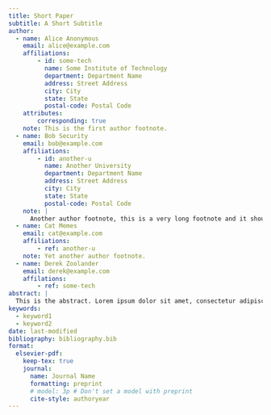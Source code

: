 ```yaml
---
title: Short Paper
subtitle: A Short Subtitle
author:
  - name: Alice Anonymous
    email: alice@example.com
    affiliations: 
        - id: some-tech
          name: Some Institute of Technology
          department: Department Name
          address: Street Address
          city: City
          state: State
          postal-code: Postal Code
    attributes:
        corresponding: true
    note: This is the first author footnote.
  - name: Bob Security
    email: bob@example.com
    affiliations:
        - id: another-u
          name: Another University
          department: Department Name
          address: Street Address
          city: City
          state: State
          postal-code: Postal Code
    note: |
      Another author footnote, this is a very long footnote and it should be a really long footnote. But this footnote is not yet sufficiently long enough to make two lines of footnote text.
  - name: Cat Memes
    email: cat@example.com
    affiliations:
        - ref: another-u
    note: Yet another author footnote.
  - name: Derek Zoolander
    email: derek@example.com
    affilations:
        - ref: some-tech
abstract: |
  This is the abstract. Lorem ipsum dolor sit amet, consectetur adipiscing elit. Vestibulum augue turpis, dictum non malesuada a, volutpat eget velit. Nam placerat turpis purus, eu tristique ex tincidunt et. Mauris sed augue eget turpis ultrices tincidunt. Sed et mi in leo porta egestas. Aliquam non laoreet velit. Nunc quis ex vitae eros aliquet auctor nec ac libero. Duis laoreet sapien eu mi luctus, in bibendum leo molestie. Sed hendrerit diam diam, ac dapibus nisl volutpat vitae. Aliquam bibendum varius libero, eu efficitur justo rutrum at. Sed at tempus elit.
keywords: 
  - keyword1
  - keyword2
date: last-modified
bibliography: bibliography.bib
format:
  elsevier-pdf:
    keep-tex: true
    journal:
      name: Journal Name
      formatting: preprint
      # model: 3p # Don't set a model with preprint
      cite-style: authoryear
---
```


```{=latex}

\section{Introdução}

O fator de ruído de um circuito de duas portas pode ser calculada da seguinte maneira

\[
    F=\frac{\text{SNR}_i}{\text{SNR}_o}=\frac{S_i/N_i}{S_o/N_o}
\]

Em que $S$ é a potência do sinal, $N$, a potência do ruído e os subscritos $i$ e $o$ são \textit{in} e \textit{out}, respectivamente.

A potência disponível $P$ é a máxima potência extraída de uma fonte de impedância $Z_g$ e dissipada por uma carga, $Z_L$. Matematicamente, é expresso por

\[
    P=P_L|_{Z_L=Z_g^*}
\]

A seguir, é realizada a obtenção do fator de ruído \(F\). Para essa análise, leva-se em consideração o circuito da Fig.~\ref{fig:two-port-original}, em que o quadripolo SUB1 tem impedância de entrada igual a $Z_i=R_i+jX_i$, impedância de saída $Z_o=R_o+jX_o$, e ganho $A$.

\begin{figure}
    \centering
    \includegraphics[width=0.5\linewidth]{images/two-port-original.png}
    \caption{Quadripolo com ruído referido à entrada}
    \label{fig:two-port-original}
\end{figure}

Para realizar o cálculo do fator de ruído, primeiro, a resistência da fonte, $R_s$, é aberta de tal forma a considerar o ruído térmico presente nessa resistência. O circuito resultante é apresentado na Fig.~\ref{fig:two-port-circuit-open}.

\begin{figure}
    \centering
    \includegraphics[width=0.5\linewidth]{images/two-port-circuit-open.png}
    \caption{Quadripolo com ruído referido à entrada com representação do ruído da fonte}
    \label{fig:two-port-circuit-open}
\end{figure}

Dessa forma, a potência de sinal disponível na entrada é igual a

\[
    S_i=\frac{v_s^2}{4R_s}
\]

supondo que $v_s$ o valor rms. E a potência disponível do ruído de entrada é

\[
    N_i=4kT_0B
\]

Assim, para se calcular a potência de sinal na saída, 

\[
    S_o=\frac{v_o^2}{4R_o}
\]

em que $v_o$ é o valor rms e é dado pela tensão na impedância de entrada vezes o ganho, ou seja

\[
    v_o=Av_s\frac{|Z_i|}{|Z_i+R_s|}
\]

Assim, a potência de sinal de saída, 

\[
    S_o=\frac{A^2v_s^2}{4R_o}\left(\frac{|Z_i|}{|Z_i+R_s|}\right)^2
\]

Semelhantemente, pode-se obter a potência de saída do ruído, como

\[
    N_o=\frac{v_{no}^2}{4R_o}
\]

Como deseja-se a tensão do ruído na qual a impedância de entrada do quadripolo é submetida, utiliza-se a mesma equação do divisor resistivo (entre $R_s$ e $Z_i$), resultando em

\[
    v_o=A\frac{|Z_i|}{|Z_i+R_s|}(v_n+R_si_n+v_{ns})
\]

Da equação acima, se for assumido que as fontes $v_n$, $v_{ns}$ e $i_n$ são descorrelacionadas (que, na realidade isso não é verdadeiro), a potência de ruído na saída é obtido como

\[
    N_o=\frac{A^2}{4R_o}\frac{|Z_i|^2}{|Z_i+R_s|^2}(v_n^2+R_s^2i_n^2+v_{ns}^2)
\]

Com todas essas variáveis em mãos, é possível calcular o fator de ruído $F$ facilmente utilizando a seguinte relação

\[
    F=\frac{N_o}{GN_i}
\]

Em que \(G=S_o/S_i\), resultando em

\[
    G=A^2\frac{R_s}{R_o}\left(\frac{|Z_i|}{|Z_i+R_s|}\right)^2
\]

Definindo $Y_s=R_s^{-1}$ como a admitância da fonte, é fácil ver que

\begin{equation}\label{eq:noise-factor}
    F=1+\frac{v_n^2Y_s+I_n^2R_s}{4kT_0B}
\end{equation}






\section{Diodo em série}

\subsection{Abordagem da fonte de sinal}

\subsubsection{Figura de ruído}

Para o diodo em série, apresentado na Fig.~\ref{fig:diode-series-sub}, existem duas fontes de ruído importantes, o ruído \textit{Shot} e o ruído \textit{Flicker}, sendo que esse último não será levado em consideração, uma vez que ele é inversamente proporcional com a frequência.

\begin{figure}
    \centering
    \includegraphics[width=0.5\linewidth]{images/diode-series-sub.png}
    \caption{Subcircuito com diodo em série}
    \label{fig:diode-series-sub}
\end{figure}

Dessa forma, para frequências elevadas, este tipo de ruído pode ser desprezado. Por outro lado, o ruído \textit{Shot} é relevante e a corrente quadrática média é calculada por

\[
    i_n^2=2qIB
\]

em que $q$ é a carga do elétron, $B$ é a largura da banda e $I$ é a corrente de polarização do elemento analisado, nesse caso, $I=I_D$, em que $I_D$ é a corrente de polarização do diodo.

Sem contar com o ruído \textit{Shot}, o diodo do circuito apresentado na Fig.~\ref{fig:diode-series-sub} pode ser apresentado pelo seu modelo de pequenos sinais, ou seja, por um resistor de resistência \(r_d\) (ou admitância $y_d$), como o que é apresentado na Fig.~\ref{fig:small-signal-diode-series}.

\begin{figure}
    \centering
    \includegraphics[width=0.5\linewidth]{images/small-signal-diode-series.png}
    \caption{Modelo de pequeno sinais do diodo em série}
    \label{fig:small-signal-diode-series}
\end{figure}

Sendo que a resistência do modelo de pequeno sinais é dada por \cite{sedra2014microelectronic}

\[
    r_d=\frac{V_T}{I_D}=\frac{kT}{qI_D}
\]

em que $k$ é a constante de Boltzmann e $T$ é a temperatura do diodo em Kelvin.

A Fig.~\ref{fig:diode-series-shot}, por sua vez, apresenta o modelo de pequeno sinais do diodo, levando em consideração a presença do ruído \textit{Shot}.

\begin{figure}
    \centering
    \includegraphics[width=0.5\linewidth]{images/diode-series-shot.png}
    \caption{Diodo com ruído \textit{Shot}}
    \label{fig:diode-series-shot}
\end{figure}

Além disso, seria possível expandir o resistor $r_d$ para que fique evidente o ruído térmico apresentado por ele. Entretanto, essa expansão não foi verificada no exemplo em questão, o que pode levar à interpretação de que o ruído térmico não é relevante para o diodo, sendo muito mais significativo o ruído \textit{Shot} e o ruído \textit{Flicker} (somente para baixas frequências, é claro). Essa questão será analisada mais adiante.

Para obter os parâmetros necessários para o cálculo do fator de ruído, $F$, isto é, potência disponível do sinal de entrada, $S_i$, potência disponível do ruído de entrada, $N_i$, potência do sinal de saída, $S_o$, e potência do ruído de saída, $N_o$, o circuito é submetido a uma fonte de corrente $I_s$ com resistência $R_s$ (admitância $Y_s$), como apresentado na Fig.~\ref{fig:asdfsad211}.

\begin{figure}
    \centering
    \includegraphics[width=0.5\linewidth]{asdfsad211.png}
    \caption{Circuito diodo ruidoso alimentado e com impedância de Norton}
    \label{fig:asdfsad211}
\end{figure}

Seguindo o modelo apresentado, a potência de sinal disponível na entrada é

\[
    S_i=\frac{I_s^2}{8Y_s}
\]

e a potência de ruído disponível na entrada é

\[
    N_i=kT_0B
\]

Para o cálculo das potências de sinal e ruído na saída, é necessário determinar o modelo equivalente de Norton do circuito. A obtenção da resistência de Norton, $R_N=Y_N^{-1}$ (ou de Thévenin, $R_{TH}$), é apresentada na Fig.~\ref{fig:asdfsad211}.

Além da resistência de Norton, também é utilizada a corrente equivalente de Norton, $I_N$ (ou corrente de curto-circuito). Dessa forma, expressa-se as seguintes equações

\[
    S_o=\frac{I_{N}^2}{8Y_N}
\]

em que a corrente $I_{N}$ é a corrente de curto-circuito para o sinal, e

\[
    N_o=\frac{i_n^2}{4Y_N}
\]

em que $i_n$ é a corrente de curto-circuito para o ruído.

Se as fontes de ruído forem anuladas, pode-se obter a corrente $I_{N}$, levando em consideração o divisor de corrente entre as admitâncias $Y_s$ e $y_d$, assim,

\[
    I_{N}=I_s\frac{y_d}{Y_s+y_d}
\]

A admitância de Norton, por sua vez, é obtida anulando todas as fontes não-controladas, dessa forma,

\[
\begin{split}
    Y_{N}&=Y_s\parallelsum y_d\implies\\
    &=\frac{Y_sy_d}{Y_s+y_d}
\end{split}
\]

E, por último, calcula-se a corrente de curto-circuito, média quadrática total do ruído (utilizando superposição das fontes $i_{ns}$ e $i_{nd}$), obtendo

\[
    \begin{split}
        i_n^2&=\left(\frac{Y_s}{Y_s+y_d}\right)^2i_{nd}^2\left(\frac{y_d}{Y_s+y_d}\right)^2i_{ns}^2\implies\\
        i_n^2&=\frac{i_{nd}^2Y_s^2+i_{ns}^2y_d^2}{(Y_s+y_d)^2}
    \end{split}
\]

Assim, essas relações podem ser utilizadas para a obtenção da potência de sinal na saída

\[
\begin{split}
    S_o&=\frac{I_{N}^2}{8Y_N}\implies\\
    &=I_s^2\frac{y_d^2}{(Y_s+y_d)^2}\cdot\frac{(Y_s+y_d)}{8Y_sy_d}\implies\\
    &=\frac{I_s^2y_d}{8Y_s(Y_s+y_d)}
\end{split}
\]

e para a potência de ruído na saída,

\[
\begin{split}
    N_o&=\frac{i_{nd}^2Y_s^2+i_{ns}^2y_d^2}{(Y_s+y_d)^2}\cdot\frac{(Y_s+y_d)}{4Y_sy_d}\implies\\
    &=\frac{i_{nd}^2Y_s^2+i_{ns}^2y_d^2}{4Y_sy_d(Y_s+y_d)}
\end{split}
\]

Dessa forma, calcula-se o fator de ruído por

\[
    \begin{split}
        F&=\frac{I_s^2}{8Y_s}\cdot\frac{1}{kT_0B}\cdot\frac{(i_{nd}^2Y_s^2+i_{ns}^2y_d^2)}{4Y_sy_d(Y_s+y_d)}\cdot\frac{8Y_s(Y_s+y_d)}{I_s^2y_d}\implies\\
        &=\frac{(i_{nd}^2Y_s^2+i_{ns}^2y_d^2)}{4kT_0BY_sy_d^2}\implies\\
    \end{split}
\]

Lembrando que $y_d=qI_D/kT$, $i_{nd}^2=2qI_DB$ (ruído \textit{Shot}) e $i_{ns}^2=4kT_0BY_s$ (ruído térmico da fonte a temperatura ambiente). Substituindo na equação acima, obtém-se, finalmente a seguinte equação

\[
    F=1+\frac{1}{2}\frac{Y_s}{y_d}\frac{T}{T_0}
\]




\subsubsection{Figura de ruído mínima}

A figura de ruído mínima é calculada com base na resistência (ou admitância) da fonte do sinal, uma vez que essa é uma dependência da figura de ruído e uma variável que pode ser controlada pelo projetista.

Para isso, é obtido o ponto de mínimo do fator de ruído referente à admitância da fonte de sinal, iniciando-se pela variação do fator de ruído pela admitância, ou seja

\begin{equation}\label{eq:series-diode-noise-factor-variation}
    \frac{\partial F}{\partial Y_s}=\frac{1}{2}\frac{1}{y_d}\frac{T}{T_0}
\end{equation}

Essa relação mostra que o fator de ruído (e consequentemente a figura de ruído) não variam linearmente com a admitância da fonte, de modo que quanto menor a admitância e, consequentemente, maior a impedância, mais próximo do valor unitário será o fator de ruído deste circuito.

\subsubsection{Resistência do gerador ótima}

Com base no que foi discutido na subseção anterior, a resistência do gerador ótima é a maior possível, tendo em vista que o fator de ruído varia linearmente com a admitância da fonte de sinal.

\subsection{Abordagem do ruído referido à entrada}

\subsubsection{Figura de ruído}

Para utilizar o modelo do ruído referido à entrada, as fontes de ruído são removidas e todo o ruído do circuito é modelado por duas fontes, uma fonte de corrente $i_n$ e uma fonte de tensão $v_n$, conforme é apresentado na Fig.~\ref{fig:input-referred-noise-diode-series}.

\begin{figure}
    \centering
    \includegraphics[width=0.5\linewidth]{images/input-referred-noise-diode-series.png}
    \caption{Circuito diodo em série com ruído referido à entrada}
    \label{fig:input-referred-noise-diode-series}
\end{figure}

E a análise é realizada medindo-se a corrente com a entrada em curto e a corrente com a entrada em circuito aberto, iniciando pelo cálculo da corrente de saída com a entrada aberta. Nesse caso, o circuito resume-se ao que é apresentado na Fig.~\ref{fig:open-circuit-input-referred-noise-diode-series}.

\begin{figure}
    \centering
    \includegraphics[width=0.5\linewidth]{images/open-circuit-input-referred-noise-diode-series.png}
    \caption{Circuito diodo em série com ruído referido à entrada aberta}
    \label{fig:open-circuit-input-referred-noise-diode-series}
\end{figure}

Dessa forma, é possível obter que \(i_n=i_{no1}\). Realizando essa mesma análise no circuito original, obtém-se que \(i_{no1}=0\), com pode ser visualizado na Fig.~\ref{fig:original-open-circuit-input-referred-noise-diode-series}. Dessa forma, conclui-se que \(i_n^2=0\).

\begin{figure}
    \centering
    \includegraphics[width=0.5\linewidth]{images/original-open-circuit-input-referred-noise-diode-series.png}
    \caption{Circuito diodo em série com ruído e entrada aberta}
    \label{fig:original-open-circuit-input-referred-noise-diode-series}
\end{figure}

Em seguida, é realizada a análise com a entrada do circuito aberta para os dois circuitos (original e com o ruído referido à entrada, Fig.~\ref{fig:ino2-diode-noise-referred-serie-curto} e Fig.~\ref{fig:ino2-diode-serie-curto}, respectivamente).

\begin{figure}
    \centering
    \includegraphics[width=0.5\linewidth]{ino2-diode-serie-curto.png}
    \caption{Circuito diodo em série com ruído referido à entrada em curto-circuito}
    \label{fig:ino2-diode-serie-curto}
\end{figure}

\begin{figure}
    \centering
    \includegraphics[width=0.5\linewidth]{images/ino2-diode-noise-referred-serie-curto.png}
    \caption{Circuito diodo em série com ruído e entrada em curto-circuito}
    \label{fig:ino2-diode-noise-referred-serie-curto}
\end{figure}

Dessa análise, é possível verificar que \(i_{no2}=i_{nd}=v_ny_d\), ou seja, \(v_n=i_{nd}/y_d\). Substituindo os valores obtidos na Eq.~\ref{eq:noise-factor}, obtém-se

\[
\begin{split}
    F&=1+\frac{i_{nd}^2Y_s}{4kT_0By_d^2}
\end{split}
\]

Sabendo que \(i_{nd}^2=2qI_DB\) é o ruído \textit{Shot}, pode-se substituir essa relação na equação de $F$, ou seja,

\[
    F=1+\frac{2qI_DBY_s}{4kT_0By_d^2}
\]

Como \(y_d=qI_D/kT\implies qI_D=y_dkT\), a equação pode ser reescrita como

\[
\begin{split}
    F&=1+\frac{2y_dkTBY_s}{4kT_0By_d^2}\implies\\
    F&=1+\frac{1}{2}\frac{Y_s}{y_d}\frac{T}{T_0}
\end{split}
\]

Confirmando, assim, o que foi obtido no exemplo anterior.


\subsubsection{Figura de ruído mínima}

Como o cálculo da figura de ruído é a mesma para as duas abordagens discutidas nesta seção, a figura de ruído mínima é exatamente a mesma que foi apresentada na Eq.~\ref{eq:series-diode-noise-factor-variation}, ou seja, é a menor admitância possível.

\subsubsection{Resistência do gerador ótima}

A discussão nesta subseção segue exatamente o que foi apresentado na abordagem da fonte de sinal, uma vez que a relação da figura de ruído coincidiu exatamente.


\subsection{Simulação}

Para simplificar a simulação, as correntes do diodo foram fixadas por fontes de corrente contínua de 1 mA, como é apresentado na Fig.~\ref{fig:series-diode-circuit-simulation}.

\begin{figure}
    \centering
    \includegraphics[width=0.5\linewidth]{images/series-diode-circuit-simulation.png}
    \caption{Circuito da simulação do diodo em série}
    \label{fig:series-diode-circuit-simulation}
\end{figure}

Dessa forma, faz sentido expressar o fator em função da corrente de polarização do diodo, ao invés da admitância do modelo de pequenos sinais e pela resistência da fonte, ao invés da impedância. Assim, tem-se que a equação do fator de ruído para o circuito do diodo em série é dado por

\[
\begin{split}
    F&=1+\frac{1}{2}\frac{kT}{qI_DR_s}\frac{T}{T_0}
\end{split}
\]

A Fig.~\ref{fig:series-result}. Neste caso os resultados ficaram bem próximos ao que foi calculado.

\begin{figure}
    \centering
    \includegraphics[width=0.5\linewidth]{images/series-result.png}
    \caption{Resultados obtidos para o diodo em série}
    \label{fig:series-result}
\end{figure}


\section{Diodo em paralelo}

\subsection{Abordagem da fonte de sinal}

\subsubsection{Figura de ruído}

Analisa-se, agora, o caso do diodo em paralelo. A Fig.~\ref{fig:diode-parallel-original}.

\begin{figure}
    \centering
    \includegraphics[width=0.5\linewidth]{images/diode-parallel-original.png}
    \caption{Diodo em paralelo}
    \label{fig:diode-parallel-original}
\end{figure}

Substituindo o diodo pelo seu modelo de pequenos sinais, é possível ver na Fig.~\ref{fig:diode-parallel-small-signal-noisy} em paralelo com uma fonte de ruído (corrente quadrática média).

\begin{figure}
    \centering
    \includegraphics[width=0.5\linewidth]{images/diode-parallel-small-signal-noisy.png}
    \caption{Modelo de diodo em paralelo com ruído}
    \label{fig:diode-parallel-small-signal-noisy}
\end{figure}

E para se analisar o o circuito, inclui-se uma fonte de corrente $I_s$, de admitância $Y_s$, que tem ruído $i_{ns}$. Na Fig.~ é apresentado o circuito equivalente, evidenciando a resistência de Norton.

\begin{figure}
    \centering
    \includegraphics[width=0.5\linewidth]{model-circuit-diode-parallel.png}
    \caption{Circuito equivalente do diodo em paralelo}
    \label{fig:model-circuit-diode-parallel}
\end{figure}

Assim, inicia-se o cálculo do fator de ruído. A seguir é apresentada a equação para a obtenção da potência de sinal disponível na entrada

\[
    S_i=\frac{I_s^2}{8Y_s}
\]

A potência de ruído disponível

\[
    N_i=kT_0B
\]

A potência de sinal na saída é dada por

\[
    S_o=\frac{I_N^2}{8Y_N}=\frac{I_s^2(y_d+Y_s)}{8y_dY_s}
\]

E a potência de ruído na saída é dada por

\[
    N_o=\frac{(i_{ns}^2+i_{nd}^2)(y_d+Y_s)}{4y_dY_s}
\]

considerando que as duas fontes de ruído não são correlacionadas. Finalmente, é possível realizar o cálculo do fator de ruído

\[
\begin{split}
    F&=\frac{I_s^2}{8Y_s}\cdot\frac{1}{kT_0B}\frac{(i_{ns}^2+i_{nd}^2)(y_d+Y_s)}{4y_dY_s}\cdot\frac{8y_dY_s}{I_s^2(y_d+Y_s)}\implies\\
    &=\frac{(i_{ns}^2+i_{nd}^2)}{4kT_0BY_s}
\end{split}
\]

Substituindo os valores das fontes de ruído, sendo \(i_{ns}^2=4kT_0BY_s\), \(i_{nd}^2=2qI_DB\) e \(y_d=qI_D/kT\implies qI_D=y_dkT\).

\[
\begin{split}
    F&=\frac{(4kT_0BY_s+2qI_DB)}{4kT_0BY_s}\implies\\
    &=1+\frac{2y_dkTB}{4kT_0BY_s}\implies\\
    &=1+\frac{1}{2}\frac{y_d}{Y_s}\frac{T}{T_0}
\end{split}
\]


\subsubsection{Figura de ruído mínima}

Essa análise é realizada iniciando-se pela variação do fator de ruído pela admitância e igualando-a a zero,

\begin{equation}\label{eq:parallel-diode-noise-factor-variation}
    \frac{\partial F}{\partial Y_s}=-\frac{1}{2}\frac{y_d}{Y_s^2}\frac{T}{T_0}
\end{equation}

Em seguida, essa equação é igualada a zero

\[
    \begin{split}
        -\frac{1}{2}\frac{y_d}{Y_s^2}\frac{T}{T_0}&=0\implies\\
        \frac{1}{Y_s}&=0
    \end{split}
\]

\subsubsection{Resistência do gerador ótima}

Com base no que foi discutido na subseção anterior, a resistência do gerador ótima é a menor possível, fazendo com que a admitância seja máxima.

\subsection{Abordagem do ruído referido à entrada}

\subsubsection{Figura de ruído}

O circuito apresentado na Fig.~\ref{fig:parallel-diode-noise-referred-open} apresenta o circuito do diodo em paralelo com o ruído referido à entrada. Além disso, o circuito apresenta a entrada em aberto, fazendo com que \(I_n=i_n\).

\begin{figure}
    \centering
    \includegraphics[width=0.5\linewidth]{images/parallel-diode-noise-referred-open.png}
    \caption{Modelo de pequeno sinais do diodo em paralelo com o ruído referido à entrada com entrada em aberto}
    \label{fig:parallel-diode-noise-referred-open}
\end{figure}

Como é apresentado na Fig.~\ref{fig:original-circuit-parallel-diode-open}, \(I_n^2=i_{nd}^2=2qI_DB\), consequentemente \(i_n^2=i_{nd}^2\).

\begin{figure}
    \centering
    \includegraphics[width=0.5\linewidth]{original-circuit-parallel-diode-open.png}
    \caption{Modelo de pequenos sinais com ruído e entrada em aberto}
    \label{fig:original-circuit-parallel-diode-open}
\end{figure}

Para o circuito com a entrada em curto-circuito da Fig.~\ref{fig:parallel-diode-noise-referred-curto}, para o ruído referido à entrada, \(I_n\to\infty\). Devido a esse resultado, é inviável determinar, matematicamente, a contribuição de \(v_n\) e é assumido que \(v_n=0\).

\begin{figure}
    \centering
    \includegraphics[width=0.5\linewidth]{images/parallel-diode-noise-referred-curto.png}
    \caption{Modelo de pequeno sinais do diodo em paralelo com o ruído referido à entrada com entrada em curto}
    \label{fig:parallel-diode-noise-referred-curto}
\end{figure}

Para concluir os cálculos, evoca-se a Eq.~\ref{eq:noise-factor}. Aplicando os valores já conhecidos, obtém-se

\[
    \begin{split}
        F&=1+\frac{i_{nd}^2}{4kT_0BY_s}\implies\\
        &=1+\frac{2qI_DB}{4kT_0BY_s}\implies\\
        &=1+\frac{y_dkT}{2kT_0Y_s}\implies\\
        &=1+\frac{1}{2}\frac{T}{T_0}\frac{y_d}{Y_s}
    \end{split}
\]

Exatamente o mesmo resultado que foi obtido anteriormente, utilizando a abordagem de alimentar o circuito com um sinal com ruído já conhecido.

\subsubsection{Figura de ruído mínima}

Como o cálculo da figura de ruído é a mesma para as duas abordagens discutidas nesta seção, a figura de ruído mínima é exatamente a mesma que foi apresentada na Eq.~\ref{eq:parallel-diode-noise-factor-variation}, ou seja, é a menor admitância possível.

\subsubsection{Resistência do gerador ótima}

A discussão nesta subseção segue exatamente o que foi apresentado na abordagem da fonte de sinal, uma vez que a relação da figura de ruído coincidiu exatamente.

\subsection{Simulação}

Para simplificar a simulação, as correntes do diodo foram fixadas por fontes de corrente contínua de 1 mA, como é apresentado na Fig.~\ref{fig:parallel-diode-circuit-simulation}.

\begin{figure}
    \centering
    \includegraphics[width=0.5\linewidth]{images/parallel-diode-circuit-simulation.png}
    \caption{Circuito da simulação do diodo em paralelo}
    \label{fig:parallel-diode-circuit-simulation}
\end{figure}

Dessa forma, faz sentido expressar o fator em função da corrente de polarização do diodo, ao invés da admitância do modelo de pequenos sinais e pela resistência da fonte, ao invés da impedância. Assim, tem-se que a equação do fator de ruído para o circuito do diodo em série é dado por

\[
\begin{split}
    F&=1+\frac{qI_DR_s}{2T_0k}
\end{split}
\]

A Fig.~\ref{fig:parallel-results}. Neste caso os resultados ficaram muito próximos ao que foi calculado, de forma que as linhas estão tão sobrepostas que não é possível visualizar com clareza a linha referente ao que foi simulado.

\begin{figure}
    \centering
    \includegraphics[width=0.5\linewidth]{parallel-results.png}
    \caption{Resultados para o diodo em paralelo}
    \label{fig:parallel-results}
\end{figure}


\section{Dois diodos}

\subsection{Abordagem da fonte de sinal}

\subsubsection{Determinação da figura de ruído}

\begin{figure}
    \centering
    \includegraphics[width=0.5\linewidth]{images/two-diodes.png}
    \caption{Circuito de dois diodos original}
    \label{fig:two-diodes}
\end{figure}

\begin{figure}
    \centering
    \includegraphics[width=0.5\linewidth]{images/two-diodes-noisy-diode-model.png}
    \caption{Circuito de dois diodos com modelo de pequenos sinais}
    \label{fig:two-diodes-noisy-diode-model}
\end{figure}

\begin{figure}
    \centering
    \includegraphics[width=0.75\linewidth]{images/complete-two-diode-circuit.png}
    \caption{Circuito de dois diodos com modelo de pequenos sinais e alimentado}
    \label{fig:two-diodes-circuit-model-feed}
\end{figure}

Tirando a impedância de Norton do modelo, obtém-se

\[
    Y_N=\frac{y_{d1}Y_s+y_{d2}Y_s+y_{d1}y_{d2}}{y_{d1}+Y_s}
\]

Para o equivalente de Norton do sinal, é obtido que \(I_N=I_s\). E, para o equivalente de Norton do ruído, essa expressão é facilmente calculado via superposição das três fontes de corrente de ruído ($i_{ns}$, $i_{nd1}$, $i_{nd2}$) e o resultado obtido é (calculando a corrente quadrática média e supondo fontes sem correlação)
\[
\begin{split}
    i_n^2&=i_{ns}^2\left(\frac{y_{d1}}{Y_s+y_{d1}}\right)^2+i_{nd1}^2\left(\frac{Y_s}{Y_s+y_{d1}}\right)^2+i_{nd2}^2\implies\\
    &=\frac{i_{ns}^2y_{d1}^2+i_{nd1}^2Y_s^2+i_{nd2}^2(Y_s+y_{d1})^2}{(Y_s+y_{d1})^2}
\end{split}
\]

Dessa forma, é possível calcular o fator de ruído do circuito como

\[
    \begin{split}
        F&=\frac{I_s^2}{8Y_s}\cdot\frac{1}{kT_0B}\cdot\frac{8Y_N}{I_N^2}\cdot\frac{i_n^2}{4Y_N}\implies\\
        &=\frac{i_n^2}{4kT_0BY_s}
    \end{split}
\]

Substituindo os valores de $i_n$, obtém-se

\[
    \begin{split}
        F&=\frac{i_n^2}{4kT_0BY_s}\implies\\
        &=\frac{i_{ns}^2y_{d1}^2+i_{nd1}^2Y_s^2+i_{nd2}^2(Y_s+y_{d1})^2}{4kT_0BY_s(Y_s+y_{d1})^2}\implies\\
    \end{split}
\]

Substituindo os valores de \(i_{nd1}^2=2qI_{D1}B\), \(i_{nd2}^2=2qI_{D2}B\), \(i_{ns}^2=4kT_0BY_s\) e, lembrando que \(y_{d1}kT=qI_{D1}\) e \(y_{d2}kT=qI_{D2}\), obtém-se

\[
    \begin{split}
        F&=\frac{4kT_0BY_sy_{d1}^2+2qI_{D1}BY_s^2+2qI_{D2}B(Y_s+y_{d1})^2}{4kT_0BY_s(Y_s+y_{d1})^2}\implies\\
        &=\frac{y_{d1}^2}{(Y_s+y_{d1})^2}+\frac{1}{2}\frac{T}{T_0}\left[\frac{y_{d1}Y_s}{(Y_s+y_{d1})^2}+\frac{y_{d2}}{Y_s}\right]\implies\\
        &=1+\frac{1}{2}\frac{T}{T_0}\left[\frac{y_{d1}Y_s^2+y_{d2}(Y_s+y_{d1})^2}{Y_s(Y_s+y_{d1})^2}\right]\frac{(Y_s+y_{d1})^2}{y_{d1}^2}\implies\\
        &=1+\frac{1}{2}\frac{T}{T_0}\left[\frac{y_{d1}Y_s^2+y_{d2}(Y_s+y_{d1})^2}{Y_sy_{d1}^2}\right]\implies\\
        &=1+\frac{1}{2}\frac{T}{T_0}\left[\frac{(y_{d1}+y_{d2})Y_s^2+y_{d1}^2y_{d2}+2Y_sy_{d1}y_{d2}}{Y_sy_{d1}^2}\right]
    \end{split}
\]





\subsubsection{Resistência do gerador ótima}

Essa análise é realizada iniciando-se pela variação do fator de ruído pela admitância e igualando-a a zero. Lembrando que a figura de ruído obtida é dada por 

\[
    F=1+\frac{1}{2}\frac{T}{T_0}\left[\frac{(y_{d1}+y_{d2})Y_s^2+y_{d1}^2y_{d2}+2Y_sy_{d1}y_{d2}}{Y_sy_{d1}^2}\right]
\]

a taxa de variação do fator de ruído por $Y_s$ é dada por

\begin{equation}
    \frac{\partial F}{\partial Y_s}=\frac{1}{2}\frac{T}{T_0}\left[\frac{(y_{d1}+y_{d2})}{y_{d1}^2}-\frac{y_{d2}}{Y_s^2}\right]
\end{equation}

Em seguida, essa equação é igualada a zero

\[
    \begin{split}
        \frac{1}{2}\frac{T}{T_0}\left[\frac{(y_{d1}+y_{d2})}{y_{d1}^2}-\frac{y_{d2}}{Y_s^2}\right]&=0\implies\\
        \frac{(y_{d1}+y_{d2})}{y_{d1}^2}&=\frac{y_{d2}}{Y_s^2}\implies\\
        Y_s=\sqrt{\frac{y_{d1}^2y_{d2}}{(y_{d1}+y_{d2})}}
    \end{split}
\]

\subsubsection{Figura de ruído mínima}

Para se obter a figura de ruído mínima, é realizada realizada a substituição da resistência de fonte ótima na equação da figura de ruído, ou seja,

\[
\begin{split}
    F_m&=1+\frac{1}{2}\frac{T}{T_0}\left[\frac{(y_{d1}+y_{d2})}{y_{d1}^2}\sqrt{\frac{y_{d1}^2y_{d2}}{(y_{d1}+y_{d2})}}+y_{d2}\sqrt{\frac{(y_{d1}+y_{d2})}{y_{d1}^2y_{d2}}}+\frac{2y_{d2}}{y_{d1}}\right]\implies\\
    &=1+\frac{1}{2}\frac{T}{T_0}\left[\sqrt{\frac{(y_{d1}+y_{d2})^2}{y_{d1}^4}\frac{y_{d1}^2y_{d2}}{(y_{d1}+y_{d2})}}+\sqrt{y_{d2}^2\frac{(y_{d1}+y_{d2})}{y_{d1}^2y_{d2}}}+\frac{2y_{d2}}{y_{d1}}\right]\implies\\
    &=1+\frac{T}{T_0}\frac{\left[y_{d2}+\sqrt{y_{d2}(y_{d1}+y_{d2})}\right]}{y_{d1}}
\end{split}
\]

E essa é a relação para a obtenção da máxima figura de ruído, obtida, utilizando a resistência da fonte ótima.


\subsection{Abordagem do ruído referido à entrada}

\subsubsection{Figura de ruído}

\begin{figure}
    \centering
    \includegraphics[width=0.5\linewidth]{images/input-open-originalcircuit-currentout.png}
    \caption{Circuito para cálculo da corrente de curto-circuito com entrada em aberto}
    \label{fig:input-open-originalcircuit-currentout}
\end{figure}

\begin{figure}
    \centering
    \includegraphics[width=0.5\linewidth]{images/current-closed-output-original-two-diode.png}
    \caption{Circuito para cálculo da corrente de curto-circuito com entrada em curto-circuito}
    \label{fig:current-closed-output-original-two-diode}
\end{figure}

Para o circuito em aberto, a corrente de curto-circuito é dada por \(i_{n1}^2=i_{nd2}^2=I_n^2\), dessa forma, essa é a corrente de ruído referida à entrada. Para o circuito com a entrada em curto, \(i_{n2}^2=i_{nd1}^2+i_{nd2}^2\). Sendo $i_{n1}$ a corrente de curto-circuito com a entrada em aberto e $i_{n2}$ a corrente de curto-circuito com a entrada em curto-circuito.

\begin{figure}
    \centering
    \includegraphics[width=0.5\linewidth]{images/referred-input-noise-two-diode-curto-input.png}
    \caption{Ruído referido à entrada }
    \label{fig:referred-input-noise-two-diode-curto-input}
\end{figure}

Para o ruído referido à entrada e o circuito com curto na entrada, temos que \(i_{n2}=v_ny_{d1}\implies v_n=i_{n2}/y_{d1}\). Substituindo essas relações encontradas na Eq.~\ref{eq:noise-factor}, obtém-se

\[
\begin{split}
    F&=1+\frac{(i_{nd1}^2+i_{nd2}^2)Y_s}{4kT_0By_{d1}^2}+\frac{i_{nd2}^2R_s}{4kT_0B}\implies\\
    F&=1+\frac{2qI_{D1}BY_s+2qI_{D2}BY_s}{4kT_0By_{d1}^2}+\frac{2qI_{D2}B}{4kT_0BY_s}\implies\\
    &=1+\frac{y_{d1}kTBY_s+y_{d2}kTBY_s}{2kT_0By_{d1}^2}+\frac{y_{d2}kTB}{2kT_0BY_s}\implies\\
    F&=1+\frac{1}{2}\frac{T}{T_0}\left[\frac{(y_{d1}+y_{d2})Y_s}{y_{d1}^2}+\frac{y_{d2}}{Y_s}\right]\implies\\
    F&=1+\frac{1}{2}\frac{T}{T_0}\left[\frac{(y_{d1}+y_{d2})Y_s^2+y_{d1}^2y_{d2}}{Y_sy_{d1}^2}\right]
\end{split}
\]


\subsubsection{Resistência do gerador ótima}

A resistência ótima para a fonte é obtida calculando-se o mínimo da função fator de ruído. Para que isso seja possível, é calculada a variação do fator de ruído pela variação da admitância da fonte e igualando a taxa obtida a zero. Iniciando-se pelo cálculo da variação, tem-se

\[
    \frac{\partial F}{\partial Y_s}=\frac{1}{2}\frac{T}{T_0}\left[\frac{(y_{d1}+y_{d2})}{y_{d1}^2}-\frac{y_{d2}}{Y_s^2}\right]
\]

Igualando essa equação a zero, resulta em

\[
    Y_s=\sqrt{\frac{y_{d1}^2y_{d2}}{(y_{d1}+y_{d2})}}
\]

Portanto, essa é a admitância ótima da fonte.

\subsubsection{Figura de ruído mínima}

Para obter o fator de ruído mínimo, substituímos a admitância ótima da fonte na equação da figura de ruído. Dessa forma, obtém-se

\[
    \begin{split}
        F_m&=1+\frac{1}{2}\frac{T}{T_0}\left[\sqrt{\frac{(y_{d1}+y_{d2})y_{d2}}{y_{d1}^2}}+\sqrt{\frac{y_{d2}(y_{d1}+y_{d2})}{y_{d1}^2}}\right]\implies\\
        &=1+\frac{T}{T_0}\frac{\sqrt{y_{d2}(y_{d1}+y_{d2})}}{y_{d1}}
    \end{split}
\]

\subsection{Simulação}

Para simplificar a simulação, as correntes dos diodos foram fixadas por fontes de corrente contínua de 1 mA, como é apresentado na Fig.~\ref{fig:two-diodes-simulation-circuit}.


\begin{figure}
    \centering
    \includegraphics[width=0.5\linewidth]{images/two-diodes-simulation-circuit.png}
    \caption{Circuito com dois diodos e correntes fixas}
    \label{fig:two-diodes-simulation-circuit}
\end{figure}

Dessa forma, faz sentido expressar o fator em função da corrente de polarização do diodo, ao invés da admitância do modelo de pequenos sinais e pela resistência da fonte, ao invés da impedância. Assim, tem-se que a equação da primeira abordagem de obtenção do fator de ruído para o circuito com dois diodos é dado por

\[
\begin{split}
    F_1&=1+\frac{1}{2}\frac{T}{T_0}\left[\frac{kT}{qI_{D1}R_s}+\frac{kTI_{D2}}{qI_{D1}^2R_s}+\frac{qI_{D2}R_s}{kT}+\frac{2I_{D2}}{I_{D1}}\right]
\end{split}
\]

E para a segunda abordagem, é a seguinte


\[
\begin{split}
    F_2&=1+\frac{1}{2}\frac{T}{T_0}\left[\frac{kT}{qI_{D1}R_s}+\frac{kTI_{D2}}{qI_{D1}^2R_s}+\frac{qI_{D2}R_s}{kT}\right]
\end{split}
\]

Seguindo a mesma lógica, a resistência de fonte ótima para a primeira abordagem é igual a segunda, portanto

\[
\begin{split}
    Y_{s1}=Y_{s1}=Y_s&=\frac{qI_{D1}}{kT}\sqrt{\frac{I_{D2}}{(I_{D1}+I_{D2})}}
\end{split}
\]

E, finalmente, a figura de ruído mínima

\[
\begin{split}
    F_{m1}&=1+\frac{T}{T_0}\frac{\left[I_{D2}+\sqrt{I_{D2}(I_{D1}+I_{D2})}\right]}{I_{D1}}
\end{split}
\]

e para a segunda abordagem

\[
\begin{split}
    F_{m2}&=1+\frac{T}{T_0}\frac{\sqrt{I_{D2}(I_{D1}+I_{D2})}}{I_{D1}}
\end{split}
\]

\subsection{Análise}

A Fig.~\ref{fig:two-diodes-results} apresenta os resultados para o circuito de dois diodos. Primeiramente, é importante verificar que nem um dos dois resultados obtidos analiticamente coincidiu com o resultado obtido na simulação. Para a abordagem do ruído referido à entrada, o valor obtido foi de 51\% do que foi encontrado por meio da simulação. A outra abordagem utilizada, de se utilizar uma fonte de sinal e analisar o ruído, obteve uma resposta um pouco mais próxima do valor da simulação, mas mesmo assim, houve uma diferença de aproximadamente 30\%.

É necessária uma análise mais aprofundada para entender quais os motivos de toda essa discrepância, tendo em vista que foi despendido um esforço considerável para se obter um modelo que seja fidedigno ao que será apresentado pela simulação.

\begin{figure}
    \centering
    \includegraphics[width=0.5\linewidth]{images/two-diodes-results.png}
    \caption{Resultado dos dois diodos}
    \label{fig:two-diodes-results}
\end{figure}

\section{Considerações Finais}

Resumidamente, uma abordagem que pode ser inicialmente suficiente para a concepção de um amplificador de baixo ruído (LNA) é projetar o circuito, analisar os parâmetros de polarização, determinar os elementos que compõem o sistema, substituindo por componentes de mais fácil modelagem de ruído (como o resistor, por exemplo) e calcular o ruído presente nas condições projetadas até então. Após isso, analisar a figura de ruído a fim de determinar a resistência ótima da fonte. Com esse valor determinado, é possível chegar próximo à figura de ruído mínima, que é obtida por meio do cálculo da figura de ruído levando em consideração a resistência ótima da fonte.

\subsection{Comentários}

Por meio desta atividade, aprendi como pôr em prática a determinação de um modelo de figura de ruído, busca pela resistência ótima de fonte e determinação da figura de ruído mínima. Todos esses, passos importantíssimos para determinar quais as capacidades de o sistema projetado lidar com o ruído. Como foi comentado, os resultados obtidos não apresentaram resultados plenamente satisfatórios em comparação com os que foram obtidos na simulação, dessa forma, levanta-se a dúvida quais outras não-idealidades devem ser consideradas a fim de deixar o modelo obtido um pouco mais robusto. Tudo isso, levando em consideração que os cálculos e relações obtidas estão corretas.








```